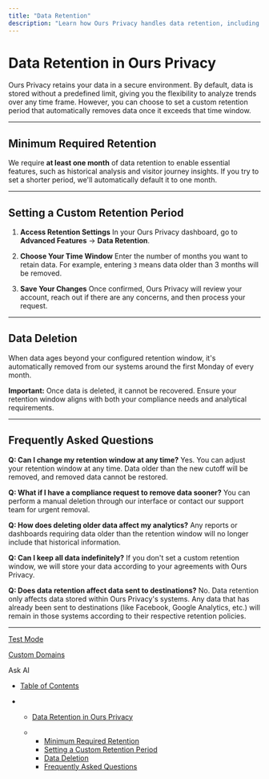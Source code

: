 ```yaml
---
title: "Data Retention"
description: "Learn how Ours Privacy handles data retention, including minimum required retention, setting custom periods, and ensuring compliance with privacy regulations."
---
```


# Data Retention in Ours Privacy

Ours Privacy retains your data in a secure environment. By default, data is stored without a predefined limit, giving you the flexibility to analyze trends over any time frame. However, you can choose to set a custom retention period that automatically removes data once it exceeds that time window.

***

## Minimum Required Retention

We require **at least one month** of data retention to enable essential features, such as historical analysis and visitor journey insights. If you try to set a shorter period, we'll automatically default it to one month.

***

## Setting a Custom Retention Period

1. **Access Retention Settings** In your Ours Privacy dashboard, go to **Advanced Features** → **Data Retention**.

2. **Choose Your Time Window** Enter the number of months you want to retain data. For example, entering `3` means data older than 3 months will be removed.

3. **Save Your Changes** Once confirmed, Ours Privacy will review your account, reach out if there are any concerns, and then process your request.

***

## Data Deletion

When data ages beyond your configured retention window, it's automatically removed from our systems around the first Monday of every month.

**Important:** Once data is deleted, it cannot be recovered. Ensure your retention window aligns with both your compliance needs and analytical requirements.

***

## Frequently Asked Questions

**Q: Can I change my retention window at any time?** Yes. You can adjust your retention window at any time. Data older than the new cutoff will be removed, and removed data cannot be restored.

**Q: What if I have a compliance request to remove data sooner?** You can perform a manual deletion through our interface or contact our support team for urgent removal.

**Q: How does deleting older data affect my analytics?** Any reports or dashboards requiring data older than the retention window will no longer include that historical information.

**Q: Can I keep all data indefinitely?** If you don't set a custom retention window, we will store your data according to your agreements with Ours Privacy.

**Q: Does data retention affect data sent to destinations?** No. Data retention only affects data stored within Ours Privacy's systems. Any data that has already been sent to destinations (like Facebook, Google Analytics, etc.) will remain in those systems according to their respective retention policies.

***

[Test Mode](/docs/test-mode)

[Custom Domains](/docs/custom-domains)

Ask AI

* [Table of Contents](#)

* * [Data Retention in Ours Privacy](#data-retention-in-ours-privacy)

  * * [Minimum Required Retention](#minimum-required-retention)
    * [Setting a Custom Retention Period](#setting-a-custom-retention-period)
    * [Data Deletion](#data-deletion)
    * [Frequently Asked Questions](#frequently-asked-questions)
